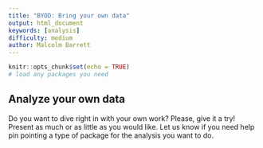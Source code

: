 ```yaml
---
title: "BYOD: Bring your own data"
output: html_document
keywords: [analysis]
difficulty: medium
author: Malcolm Barrett
---
```


```r
knitr::opts_chunk$set(echo = TRUE)
# load any packages you need
```

## Analyze your own data

Do you want to dive right in with your own work? Please, give it a try! Present as much or as little as you would like. Let us know if you need help pin pointing a type of package for the analysis you want to do.

